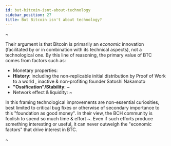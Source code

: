 ```yaml
---
id: but-bitcoin-isnt-about-technology
sidebar_position: 27
title: But Bitcoin isn't about technology?
---
```


~

Their argument is that Bitcoin is primarily an *economic* innovation (facilitated by or in combination with its technical aspects), not a technological one. By this line of reasoning, the primary value of BTC comes from factors such as:

- Monetary properties:
- **History**: including the non-replicable initial distribution by Proof of Work to a world , inactive & non-profiting founder Satoshi Nakamoto
- **"Ossification"/Stability**: ~
- Network effect & liquidity: ~

In this framing technological improvements are non-essential curiosities, best limited to critical bug fixes or otherwise of secondary importance to this "foundation as good money". In their view, the BCH community is foolish to spend so much time & effort ~. Even if such efforts produce something interesting or useful, it can never outweigh the "economic factors" that drive interest in BTC.

~